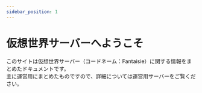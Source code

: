 ```yaml
---
sidebar_position: 1
---
```


# 仮想世界サーバーへようこそ

このサイトは仮想世界サーバー（コードネーム：Fantaisie）に関する情報をまとめたドキュメントです。  
主に運営用にまとめたものですので、詳細については運営用サーバーをご覧ください。
